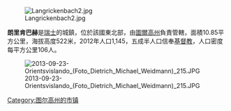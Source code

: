 [[Image:Langrickenbach2.jpg|right]]

'''朗里肯巴赫'''是[[瑞士|瑞士]]的城鎮，位於該國東北部，由[[圖爾高州|圖爾高州]]負責管轄，面積10.85平方公里，海拔高度522米，2012年人口1,145，五成半人口信奉[[基督教|基督教]]，人口密度每平方公里106人。

[[File:2013-09-23-Orientsvislando_(Foto_Dietrich_Michael_Weidmann)_215.JPG|thumb]]

{{Switzerland-geo-stub}}
[[Category:图尔高州的市镇|Category:图尔高州的市镇]]